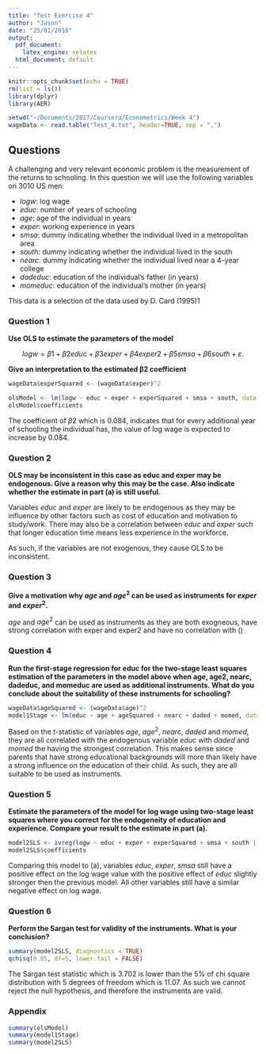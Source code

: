 ```yaml
---
title: "Test Exercise 4"
author: "Jason"
date: "25/01/2018"
output:
  pdf_document: 
    latex_engine: xelatex
  html_document: default
---
```


```r
knitr::opts_chunk$set(echo = TRUE)
rm(list = ls())
library(dplyr)
library(AER)

setwd("~/Documents/2017/Coursera/Econometrics/Week 4")
wageData <- read.table("Test_4.txt", header=TRUE, sep = ",")
```

## Questions

A challenging and very relevant economic problem is the measurement of the returns to schooling. In this question we will use the following variables on 3010 US men:

* *logw*: log wage
* *educ*: number of years of schooling
* *age*: age of the individual in years
* *exper*: working experience in years
* *smsa*: dummy indicating whether the individual lived in a metropolitan area
* *south*: dummy indicating whether the individual lived in the south
* *nearc*: dummy indicating whether the individual lived near a 4-year college
* *dadeduc*: education of the individual’s father (in years)
* *momeduc*: education of the individual’s mother (in years)

This data is a selection of the data used by D. Card (1995)1

### Question 1
**Use OLS to estimate the parameters of the model**

$$logw = β1 + β2educ + β3exper + β4exper2 + β5smsa + β6south + ε.$$

**Give an interpretation to the estimated β2 coefficient**


```r
wageData$experSquared <- (wageData$exper)^2

olsModel <- lm(logw ~ educ + exper + experSquared + smsa + south, data = wageData)
olsModel$coefficients

```

The coefficient of $β2$ which is 0.084, indicates that for every additional year of schooling the individual has, the value of log wage is expected to increase by 0.084. 

### Question 2
**OLS may be inconsistent in this case as educ and exper may be endogenous. Give a reason why this may be the case. Also indicate whether the estimate in part (a) is still useful.**

Variables *educ* and *exper* are likely to be endogenous as they may be influence by other factors such as cost of education and  motivation to study/work. There may also be a correlation between *educ* and *exper* such that longer education time means less experience in the workforce. 

As such, if the variables are not exogenous, they cause OLS to be inconsistent.  

### Question 3 
**Give a motivation why $age$ and $age^2$ can be used as instruments for $exper$ and $exper^2$.**

$age$ and $age^2$ can be used as instruments as they are both exogneous, have strong correlation with exper and exper2 and have no correlation with \(\epsilon\)

### Question 4
**Run the first-stage regression for educ for the two-stage least squares estimation of the parameters in the model above when age, age2, nearc, dadeduc, and momeduc are used as additional instruments. What do you conclude about the suitability of these instruments for schooling?**

```r
wageData$ageSquared <- (wageData$age)^2
model1Stage <- lm(educ ~ age + ageSquared + nearc + daded + momed, data = wageData)

```

Based on the t-statistic of variables $age$, $age^2$, $nearc$, $daded$ and $momed$, they are all correlated with the endogenous variable $educ$ with $daded$ and $momed$ the having the strongest correlation. This makes sense since parents that have strong educational backgrounds will more than likely have a strong influence on the education of their child. As such, they are all suitable to be used as instruments. 

### Question 5
**Estimate the parameters of the model for log wage using two-stage least squares where you correct for the endogeneity of education and experience. Compare your result to the estimate in part (a).**

```r
model2SLS <- ivreg(logw ~ educ + exper + experSquared + smsa + south | age + ageSquared + nearc + daded + momed + smsa + south, data = wageData )
model2SLS$coefficients
```

Comparing this model to (a), variables $educ$, $exper$, $smsa$ still have a positive effect on the log wage value with the positive effect of $educ$ slightly stronger then the previous model. All other variables still have a similar negative effect on log wage. 


### Question 6
**Perform the Sargan test for validity of the instruments. What is your conclusion?**

```r
summary(model2SLS, diagnostics = TRUE)
qchisq(0.05, df=5, lower.tail = FALSE)
```

The Sargan test statistic which is 3.702 is lower than the 5% of chi square distribution with 5 degrees of freedom which is 11.07. As such we cannot reject the null hypothesis, and therefore the instruments are valid.  

### Appendix

```r
summary(olsModel)
summary(model1Stage)
summary(model2SLS)
```

